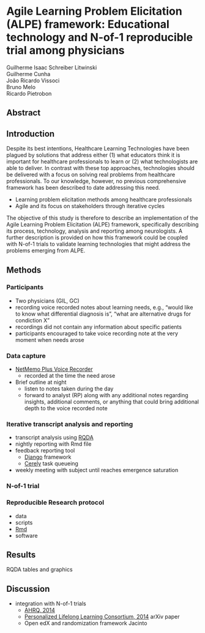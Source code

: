 # Agile Learning Problem Elicitation (ALPE) framework: Educational technology and N-of-1 reproducible trial among physicians

Guilherme Isaac Schreiber Litwinski  
Guilherme Cunha  
João Ricardo Vissoci  
Bruno Melo  
Ricardo Pietrobon

## Abstract

## Introduction

Despite its best intentions, Healthcare Learning Technologies have been plagued by solutions that address either (1) what educators think it is important for healthcare professionals to learn or (2) what technologists are able to deliver. In contrast with these top approaches, technologies should be delivered with a focus on solving real problems from healthcare professionals. To our knowledge, however, no previous comprehensive framework has been described to date addressing this need.

* Learning problem elicitation methods among healthcare professionals
* Agile and its focus on stakeholders through iterative cycles

The objective of this study is therefore to describe an implementation of the Agile Learning Problem Elicitation (ALPE) framework, specifically describing its process, technology, analysis and reporting among neurologists. A further description is provided on how this framework could be coupled with N-of-1 trials to validate learning technologies that might address the problems emerging from ALPE.


## Methods


### Participants

* Two physicians (GIL, GC)
* recording voice recorded notes about learning needs, e.g., "would like to know what differential diagnosis is", "what are alternative drugs for condiction X"
* recordings did not contain any information about specific patients
* participants encouraged to take voice recording note at the very moment when needs arose



### Data capture

* [NetMemo Plus Voice Recorder](https://play.google.com/store/apps/details?id=com.netify.netmemopro&hl=en)
    * recorded at the time the need arose
* Brief outline at night
    * listen to notes taken during the day
    * forward to analyst (RP) along with any additional notes regarding insights, additional comments, or anything that could bring additional depth to the voice recorded note

### Iterative transcript analysis and reporting
* transcript analysis using [RQDA](http://rqda.r-forge.r-project.org/) 
* nightly reporting with Rmd file 
* feedback reporting tool
    * [Django](https://www.djangoproject.com/) framework
    * [Cerely](http://www.celeryproject.org/) task queueing
* weekly meeting with subject until reaches emergence saturation

<!-- feedback reporting tool is being developed, tests start on Tue -->

### N-of-1 trial

<!-- 

use reporting standard described in our N-of-1 arXiv paper
2 subjects with 10 repetitions each, bring two together through a meta-analysis
interventions is isolated daily diary vs. ALPE framework method to elicit 

 -->


### Reproducible Research protocol

<!-- grab from previous sections -->

* data
* scripts
* [Rmd](https://github.com/rstudio/rmarkdown)
* software

## Results

RQDA tables and graphics

## Discussion

* integration with N-of-1 trials
    * [AHRQ, 2014](http://effectivehealthcare.ahrq.gov/ehc/products/534/1844/n-1-trials-report-130213.pdf) 
    * [Personalized Lifelong Learning Consortium, 2014]() arXiv paper
    * Open edX and randomization framework Jacinto
